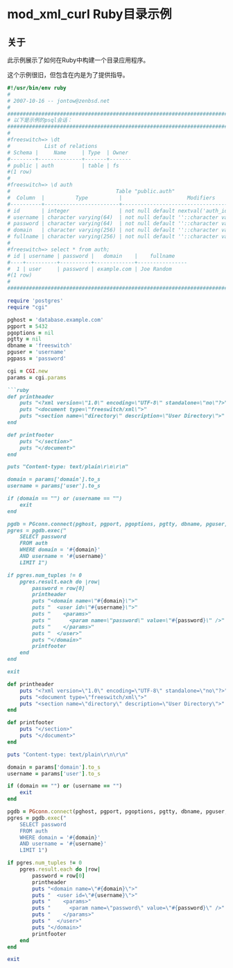 # mod_xml_curl Ruby目录示例


## 关于

此示例展示了如何在Ruby中构建一个目录应用程序。

这个示例很旧，但包含在内是为了提供指导。

```ruby
#!/usr/bin/env ruby
#
# 2007-10-16 -- jontow@zenbsd.net
#
#############################################################################
# 以下是示例的psql会话：
#############################################################################
#
#freeswitch=> \dt
#           List of relations
# Schema |     Name     | Type  | Owner
#--------+--------------+-------+-------
# public | auth         | table | fs
#(1 row)
#
#freeswitch=> \d auth
#                                  Table "public.auth"
#  Column  |          Type          |                     Modifiers                     
#----------+------------------------+---------------------------------------------------
# id       | integer                | not null default nextval('auth_id_seq'::regclass)
# username | character varying(64)  | not null default ''::character varying
# password | character varying(64)  | not null default ''::character varying
# domain   | character varying(256) | not null default ''::character varying
# fullname | character varying(256) | not null default ''::character varying
#
#freeswitch=> select * from auth;
# id | username | password |   domain    |    fullname
#----+----------+----------+-------------+----------------
#  1 | user     | password | example.com | Joe Random
#(1 row)
#
#############################################################################

require 'postgres'
require "cgi"

pghost = 'database.example.com'
pgport = 5432
pgoptions = nil
pgtty = nil
dbname = 'freeswitch'
pguser = 'username'
pgpass = 'password'

cgi = CGI.new
params = cgi.params

```ruby
def printheader
    puts "<?xml version=\"1.0\" encoding=\"UTF-8\" standalone=\"no\"?>"
    puts "<document type=\"freeswitch/xml\">"
    puts "<section name=\"directory\" description=\"User Directory\">"
end

def printfooter
    puts "</section>"
    puts "</document>"
end

puts "Content-type: text/plain\r\n\r\n"

domain = params['domain'].to_s
username = params['user'].to_s

if (domain == "") or (username == "")
    exit
end

pgdb = PGconn.connect(pghost, pgport, pgoptions, pgtty, dbname, pguser, pgpass)
pgres = pgdb.exec("
    SELECT password
    FROM auth
    WHERE domain = '#{domain}'
    AND username = '#{username}'
    LIMIT 1")

if pgres.num_tuples != 0
    pgres.result.each do |row|
        password = row[0]
        printheader
        puts "<domain name=\"#{domain}\">"
        puts "  <user id=\"#{username}\">"
        puts "    <params>"
        puts "      <param name=\"password\" value=\"#{password}\" />"
        puts "    </params>"
        puts "  </user>"
        puts "</domain>"
        printfooter
    end
end

exit
```

```ruby
def printheader
    puts "<?xml version=\"1.0\" encoding=\"UTF-8\" standalone=\"no\"?>"
    puts "<document type=\"freeswitch/xml\">"
    puts "<section name=\"directory\" description=\"User Directory\">"
end

def printfooter
    puts "</section>"
    puts "</document>"
end

puts "Content-type: text/plain\r\n\r\n"

domain = params['domain'].to_s
username = params['user'].to_s

if (domain == "") or (username == "")
    exit
end

pgdb = PGconn.connect(pghost, pgport, pgoptions, pgtty, dbname, pguser, pgpass)
pgres = pgdb.exec("
    SELECT password
    FROM auth
    WHERE domain = '#{domain}'
    AND username = '#{username}'
    LIMIT 1")

if pgres.num_tuples != 0
    pgres.result.each do |row|
        password = row[0]
        printheader
        puts "<domain name=\"#{domain}\">"
        puts "  <user id=\"#{username}\">"
        puts "    <params>"
        puts "      <param name=\"password\" value=\"#{password}\" />"
        puts "    </params>"
        puts "  </user>"
        puts "</domain>"
        printfooter
    end
end

exit
```